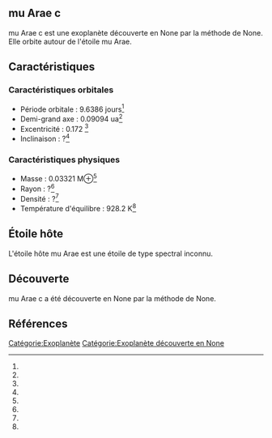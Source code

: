 == mu Arae c ==

{{Infobox Exoplanète
| nom = mu Arae c
| image = 
| légende = 
| étoile = mu Arae
| constellation = 
| ascension_droite = 
| déclinaison = 
| distance = ?
| type_spectral = ?
| masse = 0.03321 M⊕<ref></ref>
| rayon = ?<ref></ref>
| densité = ?<ref></ref>
| gravité = ?<ref></ref>
| température = 928.2 K<ref></ref>
| période = 9.6386 j<ref></ref>
| demi_grand_axe = 0.09094 ua<ref></ref>
| excentricité = 0.172 <ref></ref>
| inclinaison = ?<ref></ref>
| méthode_découverte = ?
| date_découverte = ?
| statut = Confirmée
}}

mu Arae c est une exoplanète découverte en None par la méthode de None. Elle orbite autour de l'étoile mu Arae.

== Caractéristiques ==

=== Caractéristiques orbitales ===
* Période orbitale : 9.6386 jours<ref></ref>
* Demi-grand axe : 0.09094 ua<ref></ref>
* Excentricité : 0.172 <ref></ref>
* Inclinaison : ?<ref></ref>

=== Caractéristiques physiques ===
* Masse : 0.03321 M⊕<ref></ref>
* Rayon : ?<ref></ref>
* Densité : ?<ref></ref>
* Température d'équilibre : 928.2 K<ref></ref>

== Étoile hôte ==

{{Infobox Étoile
| nom = mu Arae
| image = 
| légende = 
| constellation = 
| ascension_droite = 
| déclinaison = 
| distance = ?
| type_spectral = ?
| magnitude_absolue = 
| magnitude_apparente = 
| masse = ?<ref></ref>
| rayon = ?<ref></ref>
| température = ?<ref></ref>
| métallicité = ?<ref></ref>
| âge = ?<ref></ref>
}}

L'étoile hôte mu Arae est une étoile de type spectral inconnu.

== Découverte ==

mu Arae c a été découverte en None par la méthode de None.

== Références ==
<references />

[[Catégorie:Exoplanète]]
[[Catégorie:Exoplanète découverte en None]]
